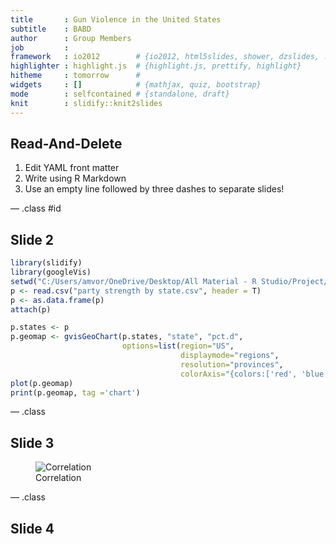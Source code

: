 ```yaml
---
title       : Gun Violence in the United States
subtitle    : BABD
author      : Group Members
job         : 
framework   : io2012        # {io2012, html5slides, shower, dzslides, ...}
highlighter : highlight.js  # {highlight.js, prettify, highlight}
hitheme     : tomorrow      # 
widgets     : []            # {mathjax, quiz, bootstrap}
mode        : selfcontained # {standalone, draft}
knit        : slidify::knit2slides
---
```


## Read-And-Delete

1. Edit YAML front matter
2. Write using R Markdown
3. Use an empty line followed by three dashes to separate slides!

--- .class #id 

## Slide 2
```r
library(slidify)
library(googleVis)
setwd("C:/Users/amvor/OneDrive/Desktop/All Material - R Studio/Project/slidifydemo")
p <- read.csv("party strength by state.csv", header = T)
p <- as.data.frame(p)
attach(p)

p.states <- p
p.geomap <- gvisGeoChart(p.states, "state", "pct.d",
                         options=list(region="US",
                                      displaymode="regions",
                                      resolution="provinces",
                                      colorAxis="{colors:['red', 'blue']}"))
plot(p.geomap)
print(p.geomap, tag ='chart')
```

--- .class

## Slide 3

![Correlation](C:/Users/amvor/OneDrive/Desktop/All Matieral - R Studio/Project/slidifydemo/assets/img/cor - number of incidents v number of guns.png)

--- .class

## Slide 4